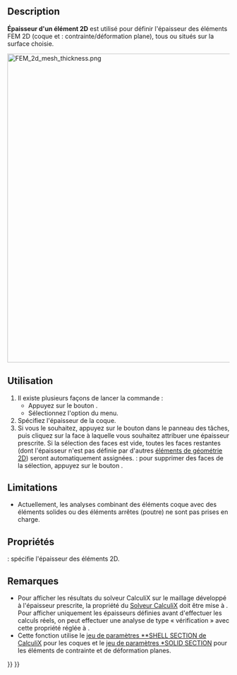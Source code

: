 <languages/>

{{Docnav/fr
|[[FEM_ElementRotation1D/fr|Rotation d'un élément 1D]]
|[[FEM_ElementFluid1D/fr|Section fluide 1D]]
|[[FEM_Workbench/fr|Atelier FEM]]
|IconL=FEM_ElementRotation1D.svg
|IconR=FEM_ElementFluid1D.svg
|IconC=Workbench_FEM.svg
}}

{{GuiCommandContainer
|
{{GuiCommand/fr
|Name=FEM ElementGeometry2D
|Name/fr=FEM Épaisseur d'un élément 2D
|MenuLocation=Modèle → Géométrie de l'élement → Épaisseur d'un élément 2D
|Workbenches=[[FEM_Workbench/fr|FEM]]
|Shortcut={{KEY|C}} {{KEY|S}}
|SeeAlso=[[FEM_tutorial/fr|FEM Tutoriel]]
}}
{{GuiCommandFemInfo/fr
|Solvers=Tous
}}
}}

==Description==

'''Épaisseur d'un élément 2D''' est utilisé pour définir l'épaisseur des éléments FEM 2D (coque et {{Version/fr|1.0}} : contrainte/déformation plane), tous ou situés sur la surface choisie.

[[Image:FEM_2d_mesh_thickness.png|700px]]
{{Caption|Maillage 2D (à gauche) et son expansion en éléments solides réalisée en interne par CalculiX sur la base de l'épaisseur spécifiée (à droite)}}

<span id="Usage"></span>
==Utilisation==

# Il existe plusieurs façons de lancer la commande :
#* Appuyez sur le bouton {{Button|[[Image:FEM_ElementGeometry2D.svg|16px]] [[FEM_ElementGeometry2D/fr|Épaisseur d'un élément 2D]]}}.
#* Sélectionnez l'option {{MenuCommand|Modèle → Géométrie de l'élément → [[Image:FEM_ElementGeometry2D.svg|16px]] Épaisseur d'un élément 2D}} du menu.
# Spécifiez l'épaisseur de la coque.
# Si vous le souhaitez, appuyez sur le bouton {{Button|Ajouter}} dans le panneau des tâches, puis cliquez sur la face à laquelle vous souhaitez attribuer une épaisseur prescrite. Si la sélection des faces est vide, toutes les faces restantes (dont l'épaisseur n'est pas définie par d'autres [[FEM_ElementGeometry2D/fr|éléments de géométrie 2D]]) seront automatiquement assignées. {{Version/fr|1.1}} : pour supprimer des faces de la sélection, appuyez sur le bouton {{Button|Supprimer}}.

==Limitations==

* Actuellement, les analyses combinant des éléments coque avec des éléments solides ou des éléments arrêtes (poutre) ne sont pas prises en charge.

<span id="Properties"></span>
==Propriétés==

<div class="mw-translate-fuzzy">
{{PropertyData|Thickness}} : spécifie l'épaisseur des éléments 2D.
</div>

<span id="Notes"></span>
==Remarques==

* Pour afficher les résultats du solveur CalculiX sur le maillage développé à l'épaisseur prescrite, la propriété {{incode|Beam Shell Result Output 3D}} du [[FEM_SolverCalculixCcxtools/fr|Solveur CalculiX]] doit être mise à {{incode|True}}. Pour afficher uniquement les épaisseurs définies avant d'effectuer les calculs réels, on peut effectuer une analyse de type « vérification » avec cette propriété réglée à {{incode|True}}.
* Cette fonction utilise le [https://web.mit.edu/calculix_v2.7/CalculiX/ccx_2.7/doc/ccx/node238.html jeu de paramètres **SHELL SECTION de CalculiX] pour les coques et le [https://web.mit.edu/calculix_v2.7/CalculiX/ccx_2.7/doc/ccx/node239.html jeu de paramètres *SOLID SECTION] pour les éléments de contrainte et de déformation planes.


{{Docnav/fr
|[[FEM_ElementRotation1D/fr|Rotation d'un élément 1D]]
|[[FEM_ElementFluid1D/fr|Section fluide 1D]]
|[[FEM_Workbench/fr|Atelier FEM]]
|IconL=FEM_ElementRotation1D.svg
|IconR=FEM_ElementFluid1D.svg
|IconC=Workbench_FEM.svg
}}

{{FEM Tools navi{{#translation:}}}}
{{Userdocnavi{{#translation:}}}}